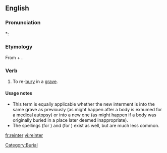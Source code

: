 ==English==

===Pronunciation===
*: {{rhymes|ɜː(r)}}

===Etymology===
From {{term|re-}} + {{term|inter}}.

===Verb===
{{en-verb|reinters|reinterring|reinterred}}

# {{transitive}} To re-[[bury]] in a [[grave]].

====Usage notes====
* This term is equally applicable whether the new interment is into the same grave as previously (as might happen after a body is exhumed for a medical autopsy) or into a new one (as might happen if a body was originally buried in a place later deemed inappropriate).
* The spellings {{term|reintering}} (for {{term|reinterring}}) and {{term|reintered}} (for {{term|reinterred}}) exist as well, but are much less common.

[[Category:Burial]]

[[fr:reinter]]
[[vi:reinter]]